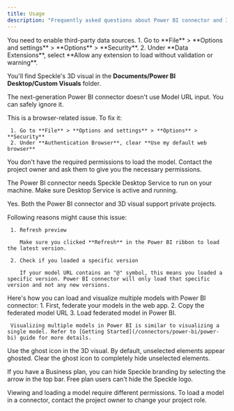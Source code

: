 ```yaml
---
title: Usage
description: "Frequently asked questions about Power BI connector and 3D Visual"
---
```


<AccordionGroup>
  <Accordion
     title="Why don't I see Speckle as a data source in Power BI?">
     You need to enable third-party data sources. 
     1. Go to **File** > **Options and settings** > **Options** > **Security**. 
     2. Under **Data Extensions**, select **Allow any extension to load without validation or warning**.
  </Accordion>

  <Accordion
     title="Where do I find the 3D visual?">
     You'll find Speckle's 3D visual in the **Documents/Power BI Desktop/Custom Visuals** folder.
  </Accordion>

  <Accordion
     title="Where's the Model URL in the new Power BI connector?">
     The next-generation Power BI connector doesn't use Model URL input. You can safely ignore it.
  </Accordion>

  <Accordion
     title="Why do I get an 'Access to the resource is forbidden' error?">
     This is a browser-related issue. To fix it:

     1. Go to **File** > **Options and settings** > **Options** > **Security**
     2. Under **Authentication Browser**, clear **Use my default web browser**
  </Accordion>

  <Accordion
     title="Why do I get a 'Permission denied' error?">
     You don't have the required permissions to load the model. Contact the project owner and ask them to give you the necessary permissions.
  </Accordion>

  <Accordion
     title="Why do I get an 'Unable to connect remote server' error?">
     The Power BI connector needs Speckle Desktop Service to run on your machine. Make sure Desktop Service is active and running.
  </Accordion>

  <Accordion
     title="Can I load and visualize private projects with the Power BI connector?">
     Yes. Both the Power BI connector and 3D visual support private projects.
  </Accordion>

  <Accordion
     title="Why doesn't my report update after a new version is published?">
     Following reasons might cause this issue:

     1. Refresh preview

        Make sure you clicked **Refresh** in the Power BI ribbon to load the latest version.
     
     2. Check if you loaded a specific version
     
        If your model URL contains an "@" symbol, this means you loaded a specific version. Power BI connector will only load that specific version and not any new versions.
  </Accordion>

  <Accordion
     title="How do I visualize multiple models in Power BI?">
     Here's how you can load and visualize multiple models with Power BI connector: 
     1. First, federate your models in the web app.
     2. Copy the federated model URL
     3. Load federated model in Power BI.

     Visualizing multiple models in Power BI is similar to visualizing a single model. Refer to [Getting Started](/connectors/power-bi/power-bi) guide for more details.
  </Accordion>

  <Accordion
     title="How do I control the visibility of unselected elements in the 3D visual?">
     Use the ghost icon in the 3D visual. By default, unselected elements appear ghosted. Clear the ghost icon to completely hide unselected elements.
  </Accordion>

  <Accordion
     title="How do I hide the Speckle logo from the 3D visual?">
     If you have a Business plan, you can hide Speckle branding by selecting the arrow in the top bar. Free plan users can't hide the Speckle logo.
  </Accordion>

  <Accordion
     title="Why can I view a model in Speckle but can't load it in Power BI?">
     Viewing and loading a model require different permissions. To load a model in a connector, contact the project owner to change your project role.
  </Accordion>
</AccordionGroup>
